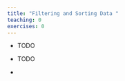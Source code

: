 ```yaml
---
title: "Filtering and Sorting Data "
teaching: 0
exercises: 0
---
```


:::::::::::::::::::::::::::::::::::::: questions 

- TODO

::::::::::::::::::::::::::::::::::::::::::::::::

::::::::::::::::::::::::::::::::::::: objectives

- TODO

::::::::::::::::::::::::::::::::::::::::::::::::

::::::::::::::::::::::::::::::::::::: keypoints 

- 

::::::::::::::::::::::::::::::::::::::::::::::::
